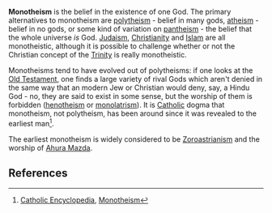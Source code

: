 {{subpages}}

'''Monotheism''' is the belief in the existence of one God. The primary alternatives to monotheism are [[polytheism]] - belief in many gods, [[atheism]] - belief in no gods, or some kind of variation on [[pantheism]] - the belief that the whole universe ''is'' God. [[Judaism]], [[Christianity]] and [[Islam]] are all monotheistic, although it is possible to challenge whether or not the Christian concept of the [[Trinity]] is really monotheistic.

Monotheisms tend to have evolved out of polytheisms: if one looks at the [[Old Testament]], one finds a large variety of rival Gods which aren't denied in the same way that an modern Jew or Christian would deny, say, a Hindu God - no, they are said to exist in some sense, but the worship of them is forbidden ([[henotheism]] or [[monolatrism]]). It is [[Roman Catholicism|Catholic]] dogma that monotheism, not polytheism, has been around since it was revealed to the earliest man<ref>[[Catholic Encyclopedia]], [http://www.newadvent.org/cathen/10499a.htm Monotheism]</ref>.

The earliest monotheism is widely considered to be [[Zoroastrianism]] and the worship of [[Ahura Mazda]].

== References ==
<references />